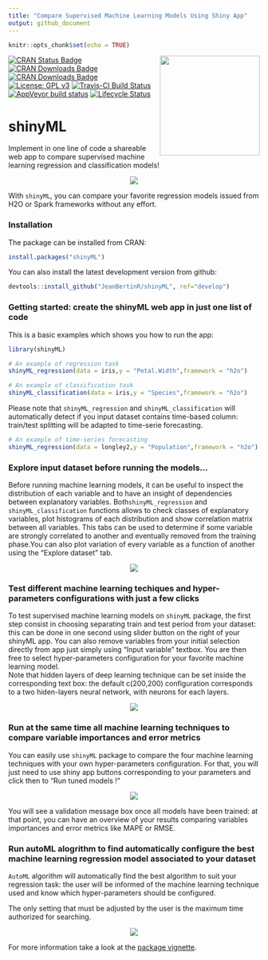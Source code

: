 ```yaml
---
title: "Compare Supervised Machine Learning Models Using Shiny App"
output: github_document
---
```



```r
knitr::opts_chunk$set(echo = TRUE)

```

<img src="vignettes/logo_shinyML.jpg" width=200 align="right" />

[![CRAN Status Badge](http://www.r-pkg.org/badges/version/shinyML)](https://CRAN.R-project.org/package=shinyML)
[![CRAN Downloads Badge](https://cranlogs.r-pkg.org/badges/shinyML)](https://CRAN.R-project.org/package=shinyML)
[![CRAN Downloads Badge](https://cranlogs.r-pkg.org/badges/grand-total/shinyML)](https://CRAN.R-project.org/package=shinyML)
[![License: GPL v3](https://img.shields.io/badge/License-GPL%20v3-red.svg)](https://www.gnu.org/licenses/gpl-3.0)
[![Travis-CI Build Status](https://travis-ci.org/JeanBertinR/shinyML.svg?branch=master)](https://travis-ci.org/JeanBertinR/shinyML)
[![AppVeyor build status](https://ci.appveyor.com/api/projects/status/github/JeanBertinR/shinyML?branch=master&svg=true)](https://ci.appveyor.com/project/JeanBertinR/shinyML)
[![Lifecycle Status](https://img.shields.io/badge/lifecycle-maturing-blue.svg)](https://www.tidyverse.org/lifecycle/)



# shinyML


  Implement in one line of code a shareable web app to compare supervised machine learning regression and classification models!
<p align="center">
  <img src="vignettes/shinyML.png">
</p>

  With `shinyML`, you can compare your favorite regression models issued from H2O or Spark frameworks without any effort. 



### Installation

  The package can be installed from CRAN:

```r
install.packages("shinyML")
```


  You can also install the latest development version from github:

```r
devtools::install_github("JeanBertinR/shinyML", ref="develop")
```

### Getting started: create the shinyML web app in just one list of code

  This is a basic examples which shows you how to run the app:

```r

library(shinyML)

# An example of regression task 
shinyML_regression(data = iris,y = "Petal.Width",framework = "h2o")

# An example of classification task  
shinyML_classification(data = iris,y = "Species",framework = "h2o")
```

  Please note that `shinyML_regression` and `shinyML_classification` will automatically detect if you input dataset contains time-based column: train/test splitting will be adapted to time-serie forecasting. 
  
```r
# An example of time-series forecasting
shinyML_regression(data = longley2,y = "Population",framework = "h2o")

```

### Explore input dataset before running the models...
  Before running machine learning models, it can be useful to inspect the distribution of each variable and to have an insight of dependencies between explanatory variables. Both`shinyML_regression` and `shinyML_classification` functions allows to check classes of explanatory variables, plot histograms of each distribution and show correlation matrix between all variables. This tabs can be used to determine if some variable are strongly correlated to another and eventually removed from the training phase.You can also plot variation of every variable as a function of another using the "Explore dataset" tab. 

<p align="center">
  <img src="vignettes/explore_data.gif">
</p> 
  


### Test different machine learning techiques and hyper-parameters configurations with just a few clicks

  To test supervised machine learning models on `shinyML` package, the first step consist in choosing separating train and test period from your dataset: this can be done in one second using slider button on the right of your shinyML app. 
  You can also remove variables from your initial selection directly from app just simply using "Input variable" textbox. 
You are then free to select hyper-parameters configuration for your favorite machine learning model.  
Note that hidden layers of deep learning technique can be set inside the corresponding text box: the default c(200,200) configuration corresponds to a two hiden-layers neural network, with neurons for each layers. 
<p align="center">
  <img src="vignettes/one_model.gif">
</p>


### Run at the same time all machine learning techniques to compare variable importances and error metrics

 You can easily use `shinyML` package to compare the four machine learning techniques with your own hyper-parameters configuration. 
For that, you will just need to use shiny app buttons corresponding to your parameters and click then to "Run tuned models !"
<p align="center">
  <img src="vignettes/all_models.gif">
</p>

  You will see a validation message box once all models have been trained: at that point, you can have an overview of your results comparing variables importances and error metrics like MAPE  or RMSE.

### Run autoML alogrithm to find automatically configure the best machine learning regression model associated to your dataset 

  `AutoML` algorithm will automatically find the best algorithm to suit your regression task: the user will be informed of the machine learning technique used and know which hyper-parameters should be configured. 

  The only setting that must be adjusted by the user is the maximum time authorized for searching. 
<p align="center">
  <img src="vignettes/auto_ML.gif">
</p>


  For more information take a look at the [package vignette](vignettes/vignettes.Rmd).


